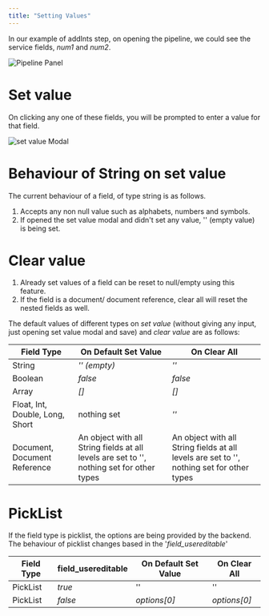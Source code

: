 ```yaml
---
title: "Setting Values"
---
```



In our example of addInts step, on opening the pipeline, we could see the service fields, _num1_ and _num2_.

![Pipeline Panel](../assets/pipeline/setvalue/images/fields.png)

# Set value

On clicking any one of these fields, you will be prompted to enter a value for that field.

![set value Modal](../assets/pipeline/setvalue/images/setvalue-dialog.png)


<FlowService title = "Step with values set for the service variables."
description = "After setting value, the corresponding field is represented with 'setvalue' icon. If this step is exported, the set value of this field is also exported and can be used directly."
textToCopy={flowSetValueJSON}>
  <FlowStep comment="" img="pipeline/add-ints-step.png"/>
</FlowService>

# Behaviour of String on set value
The current behaviour of a field, of type string is as follows.

1. Accepts any non null value such as alphabets, numbers and symbols.
2. If opened the set value modal and didn't set any value, '' (empty value) is being set.


# Clear value
1. Already set values of a field can be reset to null/empty using this feature.
2. If the field is a document/ document reference, clear all will reset the nested fields as well.

The default values of different types on _set value_ (without giving any input, just opening set value modal and save) and _clear value_ are as follows:

Field Type | On Default Set Value | On Clear All
--- | --- | ---
String| _'' (empty)_ | _''_
Boolean | _false_ | _false_
Array | _[]_ | _[]_
Float, Int, Double, Long, Short | nothing set | _''_
Document, Document Reference | An object with all String fields at all levels are set to '', nothing set for other types | An object with all String fields at all levels are set to '', nothing set for other types

# PickList
If the field type is picklist, the options are being provided by the backend.
The behaviour of picklist changes based in the '*field_usereditable*'

Field Type | field_usereditable | On Default Set Value | On Clear All
--- | --- | --- | ---
PickList| _true_ |  ''   | ''
PickList | _false_ | *options[0]* |  *options[0]*



